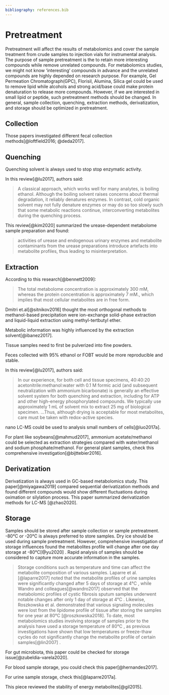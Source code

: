 ```yaml
---
bibliography: references.bib
---
```


# Pretreatment

Pretreatment will affect the results of metabolomics and cover the sample treatment from crude samples to injection vials for instrumental analysis. The purpose of sample pretreatment is the to retain more interesting compounds while remove unrelated compounds. For metabolomics studies, we might not know 'interesting' compounds in advance and the unrelated compounds are highly depended on research purpose. For example, Gel Permeation Chromatograph(GPC), Florisil, Alumina, Silica gel could be used to remove lipid while alcohols and strong acid/base could make protein denaturation to release more compounds. However, if we are interested in small lipid or peptide, such pretreatment methods should be changed. In general, sample collection, quenching, extraction methods, derivatization, and storage should be optimized in pretreatment.

## Collection

Those papers investigated different fecal collection methods[@loftfield2016; @deda2017].

## Quenching

Quenching solvent is always used to stop stop enzymatic activity.

In this review[@lu2017], authors said:

> A classical approach, which works well for many analytes, is boiling ethanol. Although the boiling solvent raises concerns about thermal degradation, it reliably denatures enzymes. In contrast, cold organic solvent may not fully denature enzymes or may do so too slowly such that some metabolic reactions continue, interconverting metabolites during the quenching process.

This review[@kim2020] summarized the urease-dependent metabolome sample preparation and found:

> activities of urease and endogenous urinary enzymes and metabolite contaminants from the urease preparations introduce artefacts into metabolite profiles, thus leading to misinterpretation.

## Extraction

According to this research[@bennett2009]:

> The total metabolome concentration is approximately 300 mM, whereas the protein concentration is approximately 7 mM., which implies that most cellular metabolites are in free form.

Dmitri et.al[@sitnikov2016] thought the most orthogonal methods to methanol-based precipitation were ion-exchange solid-phase extraction and liquid-liquid extraction using methyl-tertbutyl ether.

Metabolic information was highly influenced by the extraction solvent[@ibanez2017].

Tissue samples need to first be pulverized into fine powders.

Feces collected with 95% ethanol or FOBT would be more reproducible and stable.

In this review[@lu2017], authors said:

> In our experience, for both cell and tissue specimens, 40:40:20 acetonitrile:methanol:water with 0.1 M formic acid (and subsequent neutralization with ammonium bicarbonate) is generally an effective solvent system for both quenching and extraction, including for ATP and other high-energy phosphorylated compounds. We typically use approximately 1 mL of solvent mix to extract 25 mg of biological specimen. ...Thus, although drying is acceptable for most metabolites, care must be taken with redox-active species.

nano LC-MS could be used to analysis small numbers of cells[@luo2017a].

For plant like soybeans[@mahmud2017], ammonium acetate/methanol could be selected as extraction strategies compared with water/methanol and sodium phosphate/methanol. For general plant samples, check this comprehensive investigation[@bijttebier2016].

## Derivatization

Derivatization is always used in GC-based metabolomics study. This paper[@miyagawa2019] compared sequential derivatization methods and found different compounds would show different fluctuations during oximation or silylation process. This paper summarized derivatization methods for LC-MS [@zhao2020].

## Storage

Samples should be stored after sample collection or sample pretreatment. -80°C or -20°C is always preferred to store samples. Dry ice should be used during sample pretreatment. However, comprehensive investigation of storage influences found the metabolites profile will change after one day storage at -80°C[@yu2020] . Rapid analysis of samples should be considered to capture more accurate information in the samples.

> Storage conditions such as temperature and time can affect the metabolite composition of various samples. Laparre et al.[@laparre2017] noted that the metabolite profiles of urine samples were significantly changed after 5 days of storage at 4°C , while Wandro and colleagues[@wandro2017] observed that the metabolomic profiles of cystic fibrosis sputum samples underwent notable changes after only 1 day of storage at 4°C . Likewise, Roszkowska et al. demonstrated that various signaling molecules were lost from the lipidome profile of tissue after storing the samples for one year at 80°C [@roszkowska2018]. To date, most metabolomics studies involving storage of samples prior to the analysis have used a storage temperature of 80°C , as previous investigations have shown that low temperatures or freeze-thaw cycles do not significantly change the metabolite profile of certain samples[@lin2007] .

For gut microbiota, this paper could be checked for storage issue[@zubeldia-varela2020].

For blood sample storage, you could check this paper[@hernandes2017].

For urine sample storage, check this[@laparre2017a].

This piece reviewed the stability of energy metabolites[@gil2015].
